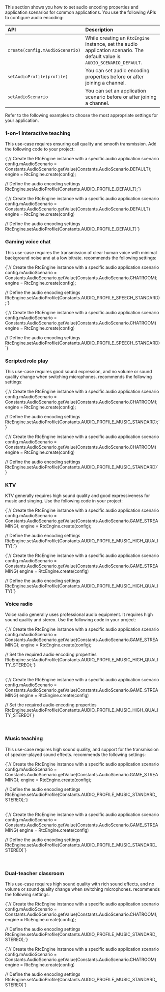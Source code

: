 
<PlatformWrapper platform="android">


This section shows you how to set audio encoding properties and application scenarios for common applications. You use the following APIs to configure audio encoding:

| API | Description |
|:--- |:----------- |
| `create(config.mAudioScenario)` | While creating an `RtcEngine` instance, set the audio application scenario. The default value is `AUDIO_SCENARIO_DEFAULT`. |
| `setAudioProfile(profile)`   | You can set audio encoding properties before or after joining a channel. |
| `setAudioScenario`           | You can set an application scenario before or after joining a channel. |

Refer to the following examples to choose the most appropriate settings for your application.

### 1-on-1 interactive teaching
This use-case requires ensuring call quality and smooth transmission. Add the following code to your project:

<Tabs groupId="language">
<TabItem value="java" label="Java">
<CodeBlock language="java" showLineNumbers>
{`// Create the RtcEngine instance with a specific audio application scenario
config.mAudioScenario = Constants.AudioScenario.getValue(Constants.AudioScenario.DEFAULT);
engine = RtcEngine.create(config);

// Define the audio encoding settings
RtcEngine.setAudioProfile(Constants.AUDIO_PROFILE_DEFAULT);`}
</CodeBlock>
</TabItem>

<TabItem value="kotlin" label="Kotlin" default>
<CodeBlock language="kotlin" showLineNumbers>
{`// Create the RtcEngine instance with a specific audio application scenario
config.mAudioScenario = Constants.AudioScenario.getValue(Constants.AudioScenario.DEFAULT)
engine = RtcEngine.create(config)

// Define the audio encoding settings
RtcEngine.setAudioProfile(Constants.AUDIO_PROFILE_DEFAULT)`}
</CodeBlock>
</TabItem>
</Tabs>

### Gaming voice chat
This use-case requires the transmission of clear human voice with minimal background noise and at a low bitrate. <Vg k="COMPANY"/> recommends the following settings:

<Tabs groupId="language">
<TabItem value="java" label="Java">
<CodeBlock language="java" showLineNumbers>
{`// Create the RtcEngine instance with a specific audio application scenario
config.mAudioScenario = Constants.AudioScenario.getValue(Constants.AudioScenario.CHATROOM);
engine = RtcEngine.create(config);

// Define the audio encoding settings
RtcEngine.setAudioProfile(Constants.AUDIO_PROFILE_SPEECH_STANDARD);`}
</CodeBlock>
</TabItem>

<TabItem value="kotlin" label="Kotlin" default>
<CodeBlock language="kotlin" showLineNumbers>
{`// Create the RtcEngine instance with a specific audio application scenario
config.mAudioScenario = Constants.AudioScenario.getValue(Constants.AudioScenario.CHATROOM)
engine = RtcEngine.create(config)

// Define the audio encoding settings
RtcEngine.setAudioProfile(Constants.AUDIO_PROFILE_SPEECH_STANDARD)`}
</CodeBlock>
</TabItem>
</Tabs>

### Scripted role play
This use-case requires good sound expression, and no volume or sound quality change when switching microphones. <Vg k="COMPANY"/> recommends the following settings:

<Tabs groupId="language">
<TabItem value="java" label="Java">
<CodeBlock language="java" showLineNumbers>
{`// Create the RtcEngine instance with a specific audio application scenario
config.mAudioScenario = Constants.AudioScenario.getValue(Constants.AudioScenario.CHATROOM);
engine = RtcEngine.create(config);

// Define the audio encoding settings
RtcEngine.setAudioProfile(Constants.AUDIO_PROFILE_MUSIC_STANDARD);`}
</CodeBlock>
</TabItem>

<TabItem value="kotlin" label="Kotlin" default>
<CodeBlock language="kotlin" showLineNumbers>
{`// Create the RtcEngine instance with a specific audio application scenario
config.mAudioScenario = Constants.AudioScenario.getValue(Constants.AudioScenario.CHATROOM)
engine = RtcEngine.create(config)

// Define the audio encoding settings
RtcEngine.setAudioProfile(Constants.AUDIO_PROFILE_MUSIC_STANDARD)`}
</CodeBlock>
</TabItem>
</Tabs>

### KTV
KTV generally requires high sound quality and good expressiveness for music and singing. Use the following code in your project:

<Tabs groupId="language">
<TabItem value="java" label="Java">
<CodeBlock language="java" showLineNumbers>
{`// Create the RtcEngine instance with a specific audio application scenario
config.mAudioScenario = Constants.AudioScenario.getValue(Constants.AudioScenario.GAME_STREAMING);
engine = RtcEngine.create(config);

// Define the audio encoding settings
RtcEngine.setAudioProfile(Constants.AUDIO_PROFILE_MUSIC_HIGH_QUALITY);`}
</CodeBlock>
</TabItem>

<TabItem value="kotlin" label="Kotlin" default>
<CodeBlock language="kotlin" showLineNumbers>
{`// Create the RtcEngine instance with a specific audio application scenario
config.mAudioScenario = Constants.AudioScenario.getValue(Constants.AudioScenario.GAME_STREAMING)
engine = RtcEngine.create(config)

// Define the audio encoding settings
RtcEngine.setAudioProfile(Constants.AUDIO_PROFILE_MUSIC_HIGH_QUALITY)`}
</CodeBlock>
</TabItem>
</Tabs>

### Voice radio
Voice radio generally uses professional audio equipment. It requires high sound quality and stereo. Use the following code in your project:

<Tabs groupId="language">  
<TabItem value="java" label="Java">  
<CodeBlock language="java" showLineNumbers>  
{`// Create the RtcEngine instance with a specific audio application scenario
config.mAudioScenario = Constants.AudioScenario.getValue(Constants.AudioScenario.GAME_STREAMING);
engine = RtcEngine.create(config);

// Set the required audio encoding properties
RtcEngine.setAudioProfile(Constants.AUDIO_PROFILE_MUSIC_HIGH_QUALITY_STEREO);`}  
</CodeBlock>  
</TabItem>  

<TabItem value="kotlin" label="Kotlin" default>  
<CodeBlock language="kotlin" showLineNumbers>  
{`// Create the RtcEngine instance with a specific audio application scenario
config.mAudioScenario = Constants.AudioScenario.getValue(Constants.AudioScenario.GAME_STREAMING)
engine = RtcEngine.create(config)

// Set the required audio encoding properties
RtcEngine.setAudioProfile(Constants.AUDIO_PROFILE_MUSIC_HIGH_QUALITY_STEREO)`}  
</CodeBlock>  
</TabItem>  
</Tabs>

### Music teaching
This use-case requires high sound quality, and support for the transmission of speaker-played sound effects. <Vg k="COMPANY"/> recommends the following settings:

<Tabs groupId="language">  
<TabItem value="java" label="Java">  
<CodeBlock language="java" showLineNumbers>  
{`// Create the RtcEngine instance with a specific audio application scenario
config.mAudioScenario = Constants.AudioScenario.getValue(Constants.AudioScenario.GAME_STREAMING);
engine = RtcEngine.create(config);

// Define the audio encoding settings
RtcEngine.setAudioProfile(Constants.AUDIO_PROFILE_MUSIC_STANDARD_STEREO);`}  
</CodeBlock>  
</TabItem>  

<TabItem value="kotlin" label="Kotlin" default>  
<CodeBlock language="kotlin" showLineNumbers>  
{`// Create the RtcEngine instance with a specific audio application scenario
config.mAudioScenario = Constants.AudioScenario.getValue(Constants.AudioScenario.GAME_STREAMING)
engine = RtcEngine.create(config)

// Define the audio encoding settings
RtcEngine.setAudioProfile(Constants.AUDIO_PROFILE_MUSIC_STANDARD_STEREO)`}  
</CodeBlock>  
</TabItem>  
</Tabs>

### Dual-teacher classroom
This use-case requires high sound quality with rich sound effects, and no volume or sound quality change when switching microphones. <Vg k="COMPANY"/> recommends the following settings:

<Tabs groupId="language">
<TabItem value="java" label="Java">
<CodeBlock language="java" showLineNumbers>
{`// Create the RtcEngine instance with a specific audio application scenario
config.mAudioScenario = Constants.AudioScenario.getValue(Constants.AudioScenario.CHATROOM);
engine = RtcEngine.create(config);

// Define the audio encoding settings
RtcEngine.setAudioProfile(Constants.AUDIO_PROFILE_MUSIC_STANDARD_STEREO);`}
</CodeBlock>
</TabItem>

<TabItem value="kotlin" label="Kotlin" default>
<CodeBlock language="kotlin" showLineNumbers>
{`// Create the RtcEngine instance with a specific audio application scenario
config.mAudioScenario = Constants.AudioScenario.getValue(Constants.AudioScenario.CHATROOM)
engine = RtcEngine.create(config)

// Define the audio encoding settings
RtcEngine.setAudioProfile(Constants.AUDIO_PROFILE_MUSIC_STANDARD_STEREO)`}
</CodeBlock>
</TabItem>
</Tabs>

</PlatformWrapper>